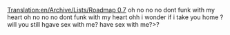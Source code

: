 [[Translation:en/Archive/Lists/Roadmap 0.7]]
oh no no no dont funk with my heart
oh no no no dont funk with my heart
ohh i wonder if i take you home ?
will you still hgave sex with me? have sex with me?>?